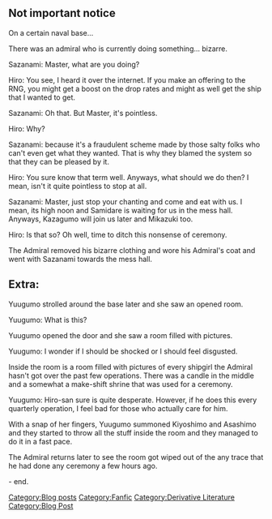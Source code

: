 ==Not important notice==
On a certain naval base...

There was an admiral who is currently doing something... bizarre.

Sazanami: Master, what are you doing?

Hiro: You see, I heard it over the internet. If you make an offering to the RNG, you might get a boost on the drop rates and might as well get the ship that I wanted to get.

Sazanami: Oh that. But Master, it's pointless.

Hiro: Why?

Sazanami: because it's a fraudulent scheme made by those salty folks who can't even get what they wanted. That is why they blamed the system so that they can be pleased by it.

Hiro: You sure know that term well. Anyways, what should we do then? I mean, isn't it quite pointless to stop at all.

Sazanami: Master, just stop your chanting and come and eat with us. I mean, its high noon and Samidare is waiting for us in the mess hall. Anyways, Kazagumo will join us later and Mikazuki too.

Hiro: Is that so? Oh well, time to ditch this nonsense of ceremony.

The Admiral removed his bizarre clothing and wore his Admiral's coat and went with Sazanami towards the mess hall.



==Extra:==

Yuugumo strolled around the base later and she saw an opened room.

Yuugumo: What is this?

Yuugumo opened the door and she saw a room filled with pictures.

Yuugumo: I wonder if I should be shocked or I should feel disgusted.

Inside the room is a room filled with pictures of every shipgirl the Admiral hasn't got over the past few operations. There was a candle in the middle and a somewhat a make-shift shrine that was used for a ceremony.

Yuugumo: Hiro-san sure is quite desperate. However, if he does this every quarterly operation, I feel bad for those who actually care for him.

With a snap of her fingers, Yuugumo summoned Kiyoshimo and Asashimo and they started to throw all the stuff inside the room and they managed to do it in a fast pace.



The Admiral returns later to see the room got wiped out of the any trace that he had done any ceremony a few hours ago.

- end.
[[Category:Blog posts]]
[[Category:Fanfic]]
[[Category:Derivative Literature]]
[[Category:Blog Post]]